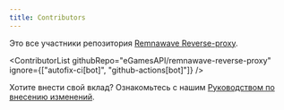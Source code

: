 ```yaml
---
title: Contributors
---
```



Это все участники репозитория [Remnawave Reverse-proxy](https://github.com/eGamesAPI/remnawave-reverse-proxy).

<ContributorList githubRepo="eGamesAPI/remnawave-reverse-proxy" ignore={["autofix-ci[bot]", "github-actions[bot]"]} />

Хотите внести свой вклад? Ознакомьтесь с нашим [Руководством по внесению изменений](/ru/contribution/guide).